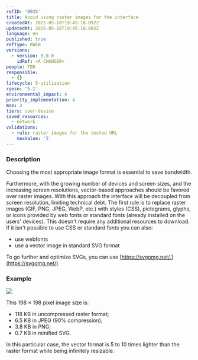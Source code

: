 ```yaml
---
refID: '0035'
title: Avoid using raster images for the interface
createdAt: 2025-05-18T19:45:18.092Z
updatedAt: 2025-05-18T19:45:18.092Z
language: en
published: true
refType: RWEB
versions:
  - version: 5.0.0
    idRef: <A CHANGER>
people: TBD
responsible:
  - {}
lifecycle: 5-utilization
rgesn: '5.1'
environmental_impact: 4
priority_implementation: 4
moe: 3
tiers: user-device
saved_resources:
  - network
validations:
  - rule: raster images for the tested URL
    maxValue: '5'
---
```


### Description

Choosing the most appropriate image format is essential to save bandwidth.

Furthermore, with the growing number of devices and screen sizes, and the increasing screen resolutions, vector-based approaches should be favored over raster images. With this approach the interface will be decoupled from screen resolution, limiting technical debt. The first rule is to replace raster images (GIF, PNG, JPEG, WebP, etc.) with styles (CSS), pictograms, glyphs, or icons provided by web fonts or standard fonts (already installed on the users' devices). This doesn't require any additional resources to download. If it isn't possible to use CSS or standard fonts you can also:

* use webfonts
* use a vector image in standard SVG format

To go further and optimize SVGs, you can use [https://svgomg.net/.](https://svgomg.net/)

### Example

![](/img.png)

This 198 × 198 pixel image size is:

* 118 KB in uncompressed raster format;
* 6.5 KB in JPEG (90% compression);
* 3.8 KB in PNG;
* 0.7 KB in minified SVG.

In this particular case, the vector format is 5 to 10 times lighter than the raster format while being infinitely resizable.
